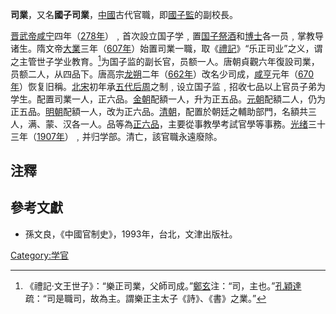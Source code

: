 '''司業'''，又名'''國子司業'''，[[中國|中國]]古代官職，即[[國子監|國子監]]的副校長。

[[晋武帝|晋武帝]][[咸宁|咸宁]]四年（[[278年|278年]]）﹐首次設立国子学﹐置[[国子祭酒|国子祭酒]]和[[博士|博士]]各一员﹐掌教导诸生。隋文帝[[大業|大業]]三年（[[607年|607年]]）始置司業一職，取《[[禮記|禮記]]》“乐正司业”之义，谓之主管世子学业教育。<ref>《禮記·文王世子》：“樂正司業，父師司成。”[[鄭玄|鄭玄]]注：“司，主也。”[[孔穎達|孔穎達]]疏：“司是職司，故為主。謂樂正主太子《詩》、《書》之業。”</ref>为国子监的副长官，员额一人。唐朝貞觀六年復設司業，员额二人，从四品下。唐高宗[[龙朔|龙朔]]二年（[[662年|662年]]）改名少司成，[[咸亨|咸亨]]元年（[[670年|670年]]）恢复旧稱。[[北宋|北宋]]初年承[[五代|五代]][[后周|后周]]之制﹐设立国子监﹐招收七品以上官员子弟为学生。配置司業一人，正六品。[[金朝|金朝]]配額一人，升为正五品。[[元朝|元朝]]配額二人，仍为正五品。[[明朝|明朝]]配額一人，改为正六品。[[清朝|清朝]]，配置於朝廷之輔助部門，名額共三人，满、蒙、汉各一人。品等為[[正六品|正六品]]，主要從事教學考試官學等事務。[[光绪|光绪]]三十三年（[[1907年|1907年]]）﹐并归学部。清亡，該官職永遠廢除。

==注釋==
{{reflist}}

==參考文獻==
*孫文良，《中國官制史》，1993年，台北，文津出版社。

{{Government-official-hist-stub}}
{{明朝中央官职}}
[[Category:学官|Category:学官]]